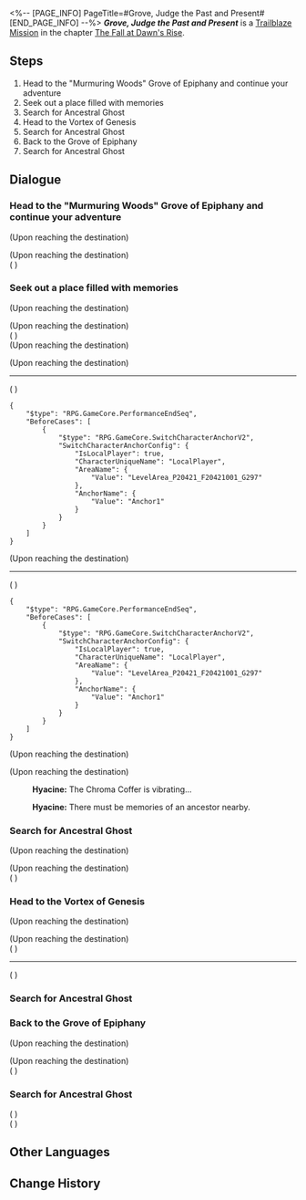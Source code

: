 <%-- [PAGE_INFO]
PageTitle=#Grove, Judge the Past and Present#
[END_PAGE_INFO] --%>
{{Stub|Dialogue.}}
{{Mission Infobox
|id            = 1040405
|title         = 
|image         = <!--Mission Grove, Judge the Past and Present.png-->
|type          = Trailblaze
|event_name    = 
|chapter       = The Fall at Dawn's Rise
|requirements  = [[Trailblaze Mission]] ''[[Golden Thread, Relay the Savior's Fate]]'' completed
|summary       = To prepare for the final expedition, you each make your arrangements. Phainon entrusts Cipher with safeguarding Kephale's Coreflame while the group is away. Hyacine travels to the Grove to seek the ancestral spirits' blessing, forging a rainbow bridge to reach Aquila's domain. With preparations complete, you ascend to the skies to conclude the Flame-Chase Journey.
|characters    = Hyacine; Trailblazer
|startLocation = [[Amphoreus]] - [["Murmuring Woods" Grove of Epiphany]]
|world         = Amphoreus
|area          = "Murmuring Woods" Grove of Epiphany
|prev          = Golden Thread, Relay the Savior's Fate
|next          = Poet, Speak of the Sky Through Me (I)
|rewards       = Trailblaze EXP*900; Stellar Jade*110; Refined Aether*10; Lost Crystal*10; Celestial Ambrosia*360; Credit*100,000
}}
'''''Grove, Judge the Past and Present''''' is a [[Trailblaze Mission]] in the chapter [[The Fall at Dawn's Rise]].

==Steps==
# Head to the "Murmuring Woods" Grove of Epiphany and continue your adventure
# Seek out a place filled with memories
# Search for Ancestral Ghost
# Head to the Vortex of Genesis
# Search for Ancestral Ghost
# Back to the Grove of Epiphany
# Search for Ancestral Ghost

<!--
==Gameplay Notes==

--><!--
==Trial Character==

-->
==Dialogue==
{{Stub Dialogue}}
===Head to the "Murmuring Woods" Grove of Epiphany and continue your adventure{{subst:void|<!--104040501-->}}===
{{Mission Description|type=trailblaze|location="Murmuring Woods" Grove of Epiphany|Still reeling from recent events, I went to the Grove, hoping to investigate and record the myths of the Titans or some manner of related research. There, I unexpectedly encountered Hyacine, who was dealing with urgent matters. The task of collecting Coreflames could wait no longer, so I chose to witness Hyacine perform the Skyward Rite and gain the path to Aquila's location.}}
{{Dialogue Start}}
;(Upon reaching the destination)

;(Upon reaching the destination)
;({{tx|Unknown performance}}<!--Error: ENOENT: no such file or directory, open 'D:\Users\higbe\Documents\StarRailData\beta\Story\Discussion\Mission\1040405\DS104040501.json'-->)
{{Dialogue End}}

===Seek out a place filled with memories{{subst:void|<!--104040502-->}}===
{{Dialogue Start}}
;(Upon reaching the destination)

;(Upon reaching the destination)
;({{tx|Unknown performance}}<!--Error: ENOENT: no such file or directory, open 'D:\Users\higbe\Documents\StarRailData\beta\Story\Discussion\Mission\1040405\DS104040503.json'-->)
;(Upon reaching the destination)

;(Upon reaching the destination)
----
;({{tx|Unknown performance}}<!--Error: ENOENT: no such file or directory, open 'D:\Users\higbe\Documents\StarRailData\beta\Config\Level\Mission\1040405\Act\Act104040502.json'-->)
<pre>{
	"$type": "RPG.GameCore.PerformanceEndSeq",
	"BeforeCases": [
		{
			"$type": "RPG.GameCore.SwitchCharacterAnchorV2",
			"SwitchCharacterAnchorConfig": {
				"IsLocalPlayer": true,
				"CharacterUniqueName": "LocalPlayer",
				"AreaName": {
					"Value": "LevelArea_P20421_F20421001_G297"
				},
				"AnchorName": {
					"Value": "Anchor1"
				}
			}
		}
	]
}</pre>

;(Upon reaching the destination)
----
;({{tx|Unknown performance}}<!--Error: ENOENT: no such file or directory, open 'D:\Users\higbe\Documents\StarRailData\beta\Config\Level\Mission\1040405\Act\Act104040502.json'-->)
<pre>{
	"$type": "RPG.GameCore.PerformanceEndSeq",
	"BeforeCases": [
		{
			"$type": "RPG.GameCore.SwitchCharacterAnchorV2",
			"SwitchCharacterAnchorConfig": {
				"IsLocalPlayer": true,
				"CharacterUniqueName": "LocalPlayer",
				"AreaName": {
					"Value": "LevelArea_P20421_F20421001_G297"
				},
				"AnchorName": {
					"Value": "Anchor1"
				}
			}
		}
	]
}</pre>
;(Upon reaching the destination)

;(Upon reaching the destination)
:{{A|VO chapter4 34 hyacine 143.ogg}} '''Hyacine:''' The Chroma Coffer is vibrating...
:{{A|VO chapter4 34 hyacine 144.ogg}} '''Hyacine:''' There must be memories of an ancestor nearby.
{{Dialogue End}}

===Search for Ancestral Ghost{{subst:void|<!--104040512-->}}===
{{Dialogue Start}}
;(Upon reaching the destination)

;(Upon reaching the destination)
;({{tx|Unknown performance}}<!--Error: ENOENT: no such file or directory, open 'D:\Users\higbe\Documents\StarRailData\beta\Story\Discussion\Mission\1040405\DS104040505.json'-->)
{{Dialogue End}}

===Head to the Vortex of Genesis{{subst:void|<!--104040513-->}}===
{{Dialogue Start}}
;(Upon reaching the destination)

;(Upon reaching the destination)
;({{tx|Unknown performance}}<!--Error: ENOENT: no such file or directory, open 'D:\Users\higbe\Documents\StarRailData\beta\Story\Discussion\Mission\1040405\DS104040506.json'-->)
----
;({{tx|Unknown performance}}<!--Error: ENOENT: no such file or directory, open 'D:\Users\higbe\Documents\StarRailData\beta\Story\Discussion\Mission\1040405\DS104040507.json'-->)
{{Dialogue End}}

===Search for Ancestral Ghost{{subst:void|<!--104040503-->}}===
{{Dialogue Start}}
{{Dialogue End}}

===Back to the Grove of Epiphany{{subst:void|<!--104040515-->}}===
{{Dialogue Start}}
;(Upon reaching the destination)

;(Upon reaching the destination)
;({{tx|Unknown performance}}<!--Error: ENOENT: no such file or directory, open 'D:\Users\higbe\Documents\StarRailData\beta\Story\Discussion\Mission\1040405\DS104040509.json'-->)
{{Dialogue End}}

===Search for Ancestral Ghost{{subst:void|<!--104040516-->}}===
{{Dialogue Start}}
;({{tx|Unknown performance}}<!--Error: ENOENT: no such file or directory, open 'D:\Users\higbe\Documents\StarRailData\beta\Story\Discussion\Mission\1040405\DS104040510.json'-->)
;({{tx|Unknown performance}}<!--Error: ENOENT: no such file or directory, open 'D:\Users\higbe\Documents\StarRailData\beta\Story\Discussion\Mission\1040405\DS104040512.json'-->)
{{Dialogue End}}

==Other Languages==
{{Other Languages
|en   = Grove, Judge the Past and Present
|zhs  = 识院啊，悠扬间评定今昔
|zht  = 識院啊，悠揚間評定今昔
|ja   = 識院よ、悠々と今昔を見極めよ
|ko   = 지식의 정원이여, 현재와 과거를 평가해 주오
|es   = Jardín del conocimiento, juzga melodiosamente el pasado y el presente
|fr   = Bosquet, juge le passé et le présent
|ru   = О Роща, оцени прошлое и настоящее
|th   = สำนักแห่งความรู้เอ๋ย จงประเมินอดีตและปัจจุบัน
|vi   = Hỡi Viện Tri Thức, giữa khúc ngân nga, hãy đánh giá quá khứ và hiện tại
|de   = O Hain, lass den Klang der Vergangenheit und Gegenwart erklingen
|id   = Grove, Menilai Masa Kini dan Lalu dalam Dentingan Lembut
|pt   = Bosque, Julgue o Passado e o Presente
}}

==Change History==
{{Change History|3.3}}
